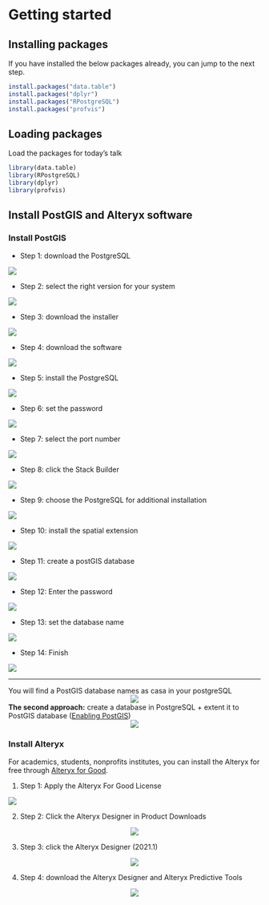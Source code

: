 # Getting started
  
## Installing packages

If you have installed the below packages already, you can jump to the next step.
```r
install.packages("data.table")
install.packages("dplyr")
install.packages("RPostgreSQL")
install.packages("profvis")
```


## Loading packages
Load the packages for today's talk  
```r

library(data.table)
library(RPostgreSQL)
library(dplyr)
library(profvis)

```

## Install PostGIS and Alteryx software
### Install PostGIS
+ Step 1: download the PostgreSQL
<center>

![](pic/post1.png)
</center>


+ Step 2: select the right version for your system
<center>

![](pic/post2.png)
</center>
+  Step 3: download the installer
<center>

![](pic/post3.png)
</center>
+  Step 4: download the software
<center>

![](pic/post4.png)
</center>
+ Step 5: install the PostgreSQL
<center>

![](pic/post5.png)
</center>
+  Step 6: set the password
<center>

![](pic/post6.png)
</center>
+  Step 7: select the port number
<center>

![](pic/post7.png)
</center>
+  Step 8: click the Stack Builder
<center>

![](pic/post8.png)
</center>
+  Step 9: choose the PostgreSQL for additional installation
<center>

![](pic/post9.png)
</center>
+  Step 10: install the spatial extension
<center>

![](pic/post10.png)
</center>
+  Step 11: create a postGIS database
<center>

![](pic/post11.png)
</center>

+  Step 12: Enter the password
<center>

![](pic/post12.png)
</center>

+ Step 13: set the database name
<center>

![](pic/post13.png)
</center>
+  Step 14: Finish
<center>

![](pic/post14.png)
</center>
***
You will find a PostGIS database names as casa in your postgreSQL
<center>

![](pic/post15.png)
</center>
**The second approach:** create a database in PostgreSQL + extent it to PostGIS database ([Enabling PostGIS](https://postgis.net/install/))
<center>

![](pic/postold.png)
</center>



### Install Alteryx
For academics, students, nonprofits institutes, you can install the Alteryx for free through [Alteryx for Good](https://www.alteryx.com/why-alteryx/alteryx-for-good).

(1) Step 1: Apply the Alteryx For Good License
<center>

![](pic/alter1.png)
</center>

(2) Step 2: Click the Alteryx Designer in Product Downloads

<center>

![](pic/alter2.png)
</center>

(3) Step 3: click the Alteryx Designer (2021.1)

<center>

![](pic/alter3.png)
</center>


(4) Step 4: download the Alteryx Designer and Alteryx Predictive Tools

<center>

![](pic/alter4.png)
</center>

